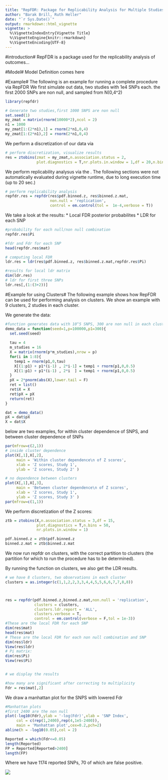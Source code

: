 ```yaml
---
title: "RepFDR: Package for Replicability Analysis for Multiple Studies of High Dimension"
author: "Barak Brill, Ruth Heller"
date: "`r Sys.Date()`"
output: rmarkdown::html_vignette
vignette: >
  %\VignetteIndexEntry{Vignette Title}
  %\VignetteEngine{knitr::rmarkdown}
  %\VignetteEncoding{UTF-8}
---
```


#introduction#
RepFDR is a package used for the replicability analysis of outcomes...

#Model#
Model Definition comes here

#Example#
The following is an example for running a complete procedure via RepFDR
We first simulate out data, two studies with 1e4 SNPs each. the first 2000 SNPs are non null, and sampled from N(0,4^2)
```r
library(repfdr)

# Generate two studies,first 1000 SNPS are non null
set.seed(1)
my_zmat = matrix(rnorm(10000*2),ncol = 2)
n1 = 1000
my_zmat[1:(2*n1),1] = rnorm(2*n1,0,4)
my_zmat[1:(2*n1),2] = rnorm(2*n1,0,4)

```

We perform a discretization of our data via \code{ztobins}
```r
# perform discretization, visualize results
res = ztobins(zmat = my_zmat,n.association.status = 2,
              plot.diagnostics = T,nr.plots.in.window = 1,df = 20,n.bins = 50)

```

We perform replicability analysus via the \code{repfdr function}.
The following sections were not automatically evaluated during vignette runtime, due to long execution time (up to 20 sec.)
```r

# perform replicability analysis
repfdr.res = repfdr(res$pdf.binned.z, res$binned.z.mat,
                    non.null = 'replication',
                    control = em.control(tol =  1e-4,verbose = T))
```

We take a look at the results:
* Local FDR posterior probabilites
* LDR for each SNP
```r

#probability for each null/non null combination
repfdr.res$Pi

#fdr and Fdr for each SNP
head(repfdr.res$mat)

# computing local FDR
ldr.res = ldr(res$pdf.binned.z, res$binned.z.mat,repfdr.res$Pi)

#results for local ldr matrix
dim(ldr.res)
# ldr for first three SNPs
ldr.res[,(1:(3+2))]
```


#Example for using Clusters#
The following example shows how RepFDR can be used for performing analysis on clusters. We show an example with 9 clusters, 2 studies in each cluster.

We generate the data:
```r

#function generates data with 10^5 SNPS, 300 are non null in each cluster.
demo_data = function(seed=1,p=100000,p1=300){
  set.seed(seed)
  
  tau = 4
  m_studies = 16
  X = matrix(rnorm(p*m_studies),nrow = p)
  for(i in 1:8){
    temp1 = rnorm(p1,0,tau)
    X[(1:p1) + p1*(i-1) , 2*i-1] = temp1 + rnorm(p1,0,0.5)
    X[(1:p1) + p1*(i-1) , 2*i  ] = temp1 + rnorm(p1,0,0.5)
  }
  pX = 2*pnorm(abs(X),lower.tail = F)
  ret = list()
  ret$X = X
  ret$pX = pX
  return(ret)
}

dat = demo_data()
pX = dat$pX
X = dat$X

```

below are two examples, for within cluster dependence of SNPS, and between cluster dependence of SNPs
```r

par(mfrow=c(2,1))
# inside cluster dependence
plot(X[,1],X[,2],
     main = 'Within cluster dependence\n of Z scores',
     xlab = 'Z scores, Study 1',
     ylab = 'Z scores, Study 2' )

# no dependence between clusters
plot(X[,1],X[,3],
     main = 'Between cluster dependence\n of Z scores',
     xlab = 'Z scores, Study 1',
     ylab = 'Z scores, Study 3' )
par(mfrow=c(1,1))

```

We perform discretization of the Z scores:
```r

ztb = ztobins(X,n.association.status = 3,df = 15,
              plot.diagnostics = T,n.bins = 50,
              nr.plots.in.window = 1)

pdf.binned.z = ztb$pdf.binned.z
binned.z.mat = ztb$binned.z.mat

```

We now run repfdr on clusters, with the correct partition to clusters (the partition for which to run the procedure has to be determined).

By running the function on clusters, we also get the LDR results.
```r


# we have 8 clusters, two observations in each cluster
clusters = as.integer(c(1,1,2,2,3,3,4,4,5,5,6,6,7,7,8,8))



res = repfdr(pdf.binned.z,binned.z.mat,non.null = 'replication',
             clusters = clusters,
             clusters.ldr.report = 'ALL',
             clusters.verbose = T,
             control = em.control(verbose = F,tol = 1e-3))
#These are the local FDR for each SNP
dim(res$mat)
head(res$mat)
# These are the local FDR for each non null combination and SNP
dim(res$ldr)
View(res$ldr)
# Pi matrix:
dim(res$Pi)
View(res$Pi)


# we display the results

#how many are significant after correcting to multiplicity
Fdr = res$mat[,2]

```


We draw a manhattan plot for the SNPS with lowered Fdr

```r

#Manhattan plots
#first 2400 are the non null
plot(-log10(Fdr),ylab = '-log(Fdr)',xlab = 'SNP Index',
     col = c(rep(1,2400),rep(4,1e5-2400)),
     main = 'Manhattan plot',cex=0.2,pch=2)
abline(h = -log10(0.05),col = 2)

Reported = which(Fdr<=0.05)
length(Reported)
FP = Reported[Reported>2400]
length(FP)

```

Where we have 1174 reported SNPs, 70 of which are false positive.

![](Manhattan.png)